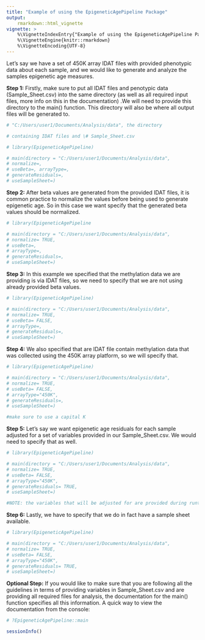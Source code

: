 ```yaml
---
title: "Example of using the EpigeneticAgePipeline Package"
output:
    rmarkdown::html_vignette
vignette: >
    %\VignetteIndexEntry{"Example of using the EpigeneticAgePipeline Package"}
    %\VignetteEngine{knitr::rmarkdown}
    %\VignetteEncoding{UTF-8}
---
```


Let's say we have a set of 450K array IDAT files with provided phenotypic data 
about each sample, and we would like to generate and analyze the samples 
epigenetic age measures.

**Step 1:** Firstly, make sure to put all IDAT files and penotypic data 
(Sample_Sheet.csv) into the same directory (as well as all required 
input files, more info on this in the documentation) .We will need to 
provide this directory to the main() function. This directory will also be 
where all output files will be generated to.

```R

# "C:/Users/user1/Documents/Analysis/data", the directory

# containing IDAT files and \# Sample_Sheet.csv

# library(EpigeneticAgePipeline)

# main(directory = "C:/Users/user1/Documents/Analysis/data",
# normalize=,
# useBeta=, arrayType=,
# generateResiduals=,
# useSampleSheet=)

```
**Step 2:** After beta values are generated from the provided IDAT files,
it is common practice to normalize the values before being used to generate
epigenetic age. So in this case we want specify that the generated beta values
should be normalized.

```R
# library(EpigeneticAgePipeline

# main(directory = "C:/Users/user1/Documents/Analysis/data", 
# normalize= TRUE, 
# useBeta=, 
# arrayType=, 
# generateResiduals=, 
# useSampleSheet=)
```

**Step 3:** In this example we specified that the methylation data we are 
providing is via IDAT files, so we need to specify that we are not using
already provided beta values.

```R
# library(EpigeneticAgePipeline)

# main(directory = "C:/Users/user1/Documents/Analysis/data", 
# normalize= TRUE, 
# useBeta= FALSE, 
# arrayType=, 
# generateResiduals=, 
# useSampleSheet=)
```

**Step 4:** We also specified that are IDAT file contain methylation data
that was collected using the 450K array platform, so we will specify that.

```R
# library(EpigeneticAgePipeline)

# main(directory = "C:/Users/user1/Documents/Analysis/data", 
# normalize= TRUE, 
# useBeta= FALSE, 
# arrayType="450K", 
# generateResiduals=, 
# useSampleSheet=)

#make sure to use a capital K
```

**Step 5:** Let's say we want epigenetic age residuals for each sample adjusted
for a set of variables provided in our Sample_Sheet.csv. We would need to
specify that as well.

```R
# library(EpigeneticAgePipeline)

# main(directory = "C:/Users/user1/Documents/Analysis/data", 
# normalize= TRUE, 
# useBeta= FALSE, 
# arrayType="450K", 
# generateResiduals= TRUE, 
# useSampleSheet=)

#NOTE: the variables that will be adjusted for are provided during runtime
```

**Step 6:** Lastly, we have to specify that we do in fact have a sample
sheet available.

```R
# library(EpigeneticAgePipeline)

# main(directory = "C:/Users/user1/Documents/Analysis/data", 
# normalize= TRUE, 
# useBeta= FALSE, 
# arrayType="450K", 
# generateResiduals= TRUE, 
# useSampleSheet=)
```

**Optional Step:** If you would like to make sure that you are following all
the guidelines in terms of providing variables in Sample_Sheet.csv and are
providing all required files for analysis, the documentation for the main()
function specifies all this information. A quick way to view the documentation
from the console:

```R
# ?EpigeneticAgePipeline::main
```

```R
sessionInfo()
```


